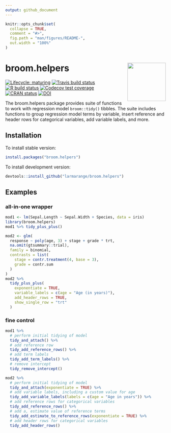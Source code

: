 ```yaml
---
output: github_document
---
```


<!-- README.md is generated from README.Rmd. Please edit that file -->

```r
knitr::opts_chunk$set(
  collapse = TRUE,
  comment = "#>",
  fig.path = "man/figures/README-",
  out.width = "100%"
)
```

# broom.helpers <img src="man/figures/broom.helpers.png" align="right" width="120" />

<!-- badges: start -->
[![Lifecycle: maturing](https://img.shields.io/badge/lifecycle-maturing-blue.svg)](https://www.tidyverse.org/lifecycle/#maturing)
[![Travis build status](https://travis-ci.com/larmarange/broom.helpers.svg?branch=master)](https://travis-ci.com/larmarange/broom.helpers)
[![R build status](https://github.com/larmarange/broom.helpers/workflows/R-CMD-check/badge.svg)](https://github.com/larmarange/broom.helpers/actions)
[![Codecov test coverage](https://codecov.io/gh/larmarange/broom.helpers/branch/master/graph/badge.svg)](https://codecov.io/gh/larmarange/broom.helpers?branch=master)
[![CRAN status](https://www.r-pkg.org/badges/version/broom.helpers)](https://CRAN.R-project.org/package=broom.helpers)
[![DOI](https://zenodo.org/badge/286680847.svg)](https://zenodo.org/badge/latestdoi/286680847)
<!-- badges: end -->

The broom.helpers package provides suite of functions to work with regression model `broom::tidy()` tibbles.
The suite includes functions to group regression model terms by variable, insert reference and header rows for categorical variables, add variable labels, and more.

## Installation

To install stable version:

```r
install.packages("broom.helpers")
```


To install development version:

```r
devtools::install_github("larmarange/broom.helpers")
```

## Examples

### all-in-one wrapper

```r
mod1 <- lm(Sepal.Length ~ Sepal.Width + Species, data = iris)
library(broom.helpers)
mod1 %>% tidy_plus_plus()

mod2 <- glm(
  response ~ poly(age, 3) + stage + grade * trt,
  na.omit(gtsummary::trial),
  family = binomial,
  contrasts = list(
    stage = contr.treatment(4, base = 3),
    grade = contr.sum
  )
)
mod2 %>% 
  tidy_plus_plus(
    exponentiate = TRUE,
    variable_labels = c(age = "Age (in years)"),
    add_header_rows = TRUE,
    show_single_row = "trt"
  )
```

### fine control

```r
mod1 %>%
  # perform initial tidying of model
  tidy_and_attach() %>%
  # add reference row
  tidy_add_reference_rows() %>%
  # add term labels
  tidy_add_term_labels() %>%
  # remove intercept
  tidy_remove_intercept()

mod2 %>%
  # perform initial tidying of model
  tidy_and_attach(exponentiate = TRUE) %>%
  # add variable labels, including a custom value for age
  tidy_add_variable_labels(labels = c(age = "Age in years")) %>%
  # add reference rows for categorical variables
  tidy_add_reference_rows() %>%
  # add a, estimate value of reference terms
  tidy_add_estimate_to_reference_rows(exponentiate = TRUE) %>%
  # add header rows for categorical variables
  tidy_add_header_rows()
```
